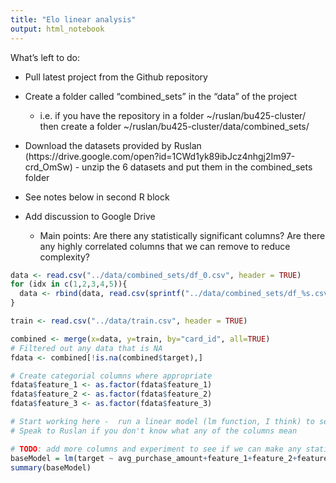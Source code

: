 ```yaml
---
title: "Elo linear analysis"
output: html_notebook
---
```


What's left to do:

- Pull latest project from the Github repository

- Create a folder called "combined_sets" in the "data" of the project

  - i.e. if you have the repository in a folder ~/ruslan/bu425-cluster/ then create a folder ~/ruslan/bu425-cluster/data/combined_sets/
  
- Download the datasets provided by Ruslan (https://drive.google.com/open?id=1CWd1yk89ibJcz4nhgj2Im97-crd_OmSw) - unzip the 6 datasets and put them in the combined_sets folder

- See notes below in second R block

- Add discussion to Google Drive 

  - Main points: Are there any statistically significant columns? Are there any highly correlated columns that we can remove to reduce complexity?

```r
data <- read.csv("../data/combined_sets/df_0.csv", header = TRUE)
for (idx in c(1,2,3,4,5)){
  data <- rbind(data, read.csv(sprintf("../data/combined_sets/df_%s.csv", idx), header = TRUE))
}

train <- read.csv("../data/train.csv", header = TRUE)

combined <- merge(x=data, y=train, by="card_id", all=TRUE)
# Filtered out any data that is NA
fdata <- combined[!is.na(combined$target),]

# Create categorial columns where appropriate
fdata$feature_1 <- as.factor(fdata$feature_1)
fdata$feature_2 <- as.factor(fdata$feature_2)
fdata$feature_3 <- as.factor(fdata$feature_3)
```

```r
# Start working here -  run a linear model (lm function, I think) to see if there is any connection between target variable and any of the other rows
# Speak to Ruslan if you don't know what any of the columns mean

# TODO: add more columns and experiment to see if we can make any statistically significant
baseModel = lm(target ~ avg_purchase_amount+feature_1+feature_2+feature_3+avg_month_lag, data=fdata)
summary(baseModel)

```